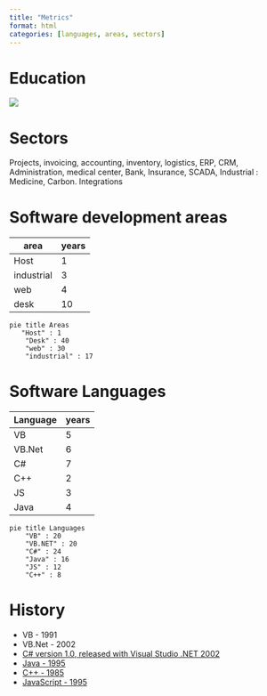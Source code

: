 ```yaml
---
title: "Metrics"
format: html
categories: [languages, areas, sectors]
---
```


# Education


![](education.jpg)

# Sectors

Projects, invoicing, accounting, inventory, logistics, ERP, CRM, Administration, medical center, Bank, Insurance, SCADA, Industrial : Medicine, Carbon. Integrations

# Software development areas

| area      | years |
|-----------|-------|
|Host       | 1     |
|industrial | 3     |
|web        | 4     |
|desk       | 10    |

```mermaid
pie title Areas
   "Host" : 1
    "Desk" : 40
    "web" : 30
    "industrial" : 17
```

# Software Languages

| Language  | years |
|-----------|-------|
| VB         | 5    |
| VB.Net     | 6    |
| C#         | 7    |
| C++        | 2    |
| JS         | 3    |
| Java       | 4    |


```mermaid
pie title Languages
    "VB" : 20
    "VB.NET" : 20
    "C#" : 24
    "Java" : 16
    "JS" : 12
    "C++" : 8
```

# History

- VB - 1991
- VB.Net - 2002
- [C# version 1.0, released with Visual Studio .NET 2002](https://blog.ndepend.com/c-versions-look-language-history/)
- [Java - 1995](https://www.javatpoint.com/history-of-java)
- [C++ - 1985](https://cplusplus.com/info/history/)
- [JavaScript - 1995](https://www.w3schools.com/js/js_history.asp)